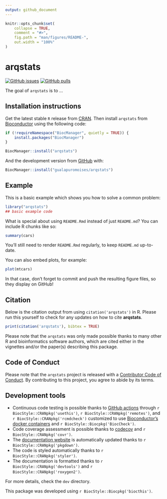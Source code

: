 ```yaml
---
output: github_document
---
```


<!-- README.md is generated from README.Rmd. Please edit that file -->

```r
knitr::opts_chunk$set(
    collapse = TRUE,
    comment = "#>",
    fig.path = "man/figures/README-",
    out.width = "100%"
)
```

# arqstats

<!-- badges: start -->
[![GitHub issues](https://img.shields.io/github/issues/gualapuromoises/arqstats)](https://github.com/gualapuromoises/arqstats/issues)
[![GitHub pulls](https://img.shields.io/github/issues-pr/gualapuromoises/arqstats)](https://github.com/gualapuromoises/arqstats/pulls)
<!-- badges: end -->

The goal of `arqstats` is to ...

## Installation instructions

Get the latest stable `R` release from [CRAN](http://cran.r-project.org/). Then install `arqstats` from [Bioconductor](http://bioconductor.org/) using the following code:

```r
if (!requireNamespace("BiocManager", quietly = TRUE)) {
    install.packages("BiocManager")
}

BiocManager::install("arqstats")
```

And the development version from [GitHub](https://github.com/gualapuromoises/arqstats) with:

```r
BiocManager::install("gualapuromoises/arqstats")
```
## Example

This is a basic example which shows you how to solve a common problem:

```r
library("arqstats")
## basic example code
```

What is special about using `README.Rmd` instead of just `README.md`? You can include R chunks like so:

```r
summary(cars)
```

You'll still need to render `README.Rmd` regularly, to keep `README.md` up-to-date.

You can also embed plots, for example:

```r
plot(mtcars)
```

In that case, don't forget to commit and push the resulting figure files, so they display on GitHub!

## Citation

Below is the citation output from using `citation('arqstats')` in R. Please
run this yourself to check for any updates on how to cite __arqstats__.

```r
print(citation('arqstats'), bibtex = TRUE)
```

Please note that the `arqstats` was only made possible thanks to many other R and bioinformatics software authors, which are cited either in the vignettes and/or the paper(s) describing this package.

## Code of Conduct

Please note that the `arqstats` project is released with a [Contributor Code of Conduct](http://bioconductor.org/about/code-of-conduct/). By contributing to this project, you agree to abide by its terms.

## Development tools

* Continuous code testing is possible thanks to [GitHub actions](https://www.tidyverse.org/blog/2020/04/usethis-1-6-0/)  through `r BiocStyle::CRANpkg('usethis')`, `r BiocStyle::CRANpkg('remotes')`, and `r BiocStyle::CRANpkg('rcmdcheck')` customized to use [Bioconductor's docker containers](https://www.bioconductor.org/help/docker/) and `r BiocStyle::Biocpkg('BiocCheck')`.
* Code coverage assessment is possible thanks to [codecov](https://codecov.io/gh) and `r BiocStyle::CRANpkg('covr')`.
* The [documentation website](http://gualapuromoises.github.io/arqstats) is automatically updated thanks to `r BiocStyle::CRANpkg('pkgdown')`.
* The code is styled automatically thanks to `r BiocStyle::CRANpkg('styler')`.
* The documentation is formatted thanks to `r BiocStyle::CRANpkg('devtools')` and `r BiocStyle::CRANpkg('roxygen2')`.

For more details, check the `dev` directory.

This package was developed using `r BiocStyle::Biocpkg('biocthis')`.


